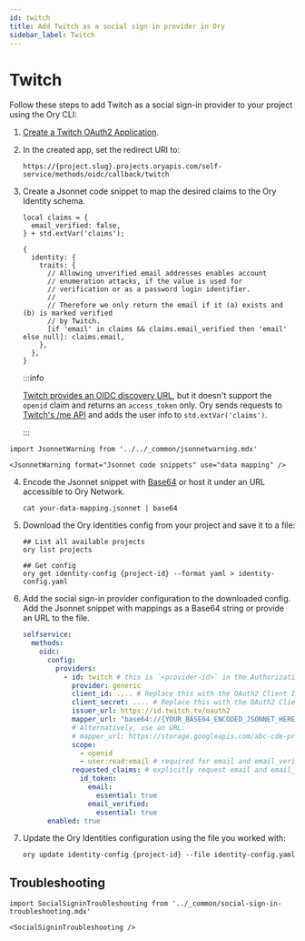 ```yaml
---
id: twitch
title: Add Twitch as a social sign-in provider in Ory
sidebar_label: Twitch
---
```


# Twitch

Follow these steps to add Twitch as a social sign-in provider to your project using the Ory CLI:

1. [Create a Twitch OAuth2 Application](https://dev.twitch.tv/docs/authentication#registration).
2. In the created app, set the redirect URI to:

   ```shell
   https://{project.slug}.projects.oryapis.com/self-service/methods/oidc/callback/twitch
   ```

3. Create a Jsonnet code snippet to map the desired claims to the Ory Identity schema.

   ```jsonnet
   local claims = {
     email_verified: false,
   } + std.extVar('claims');

   {
     identity: {
       traits: {
         // Allowing unverified email addresses enables account
         // enumeration attacks, if the value is used for
         // verification or as a password login identifier.
         //
         // Therefore we only return the email if it (a) exists and (b) is marked verified
         // by Twitch.
         [if 'email' in claims && claims.email_verified then 'email' else null]: claims.email,
       },
     },
   }
   ```

   :::info

   [Twitch provides an OIDC discovery URL](https://accounts.Twitch.com/.well-known/openid-configuration), but it doesn't support
   the `openid` claim and returns an `access_token` only. Ory sends requests to
   [Twitch's /me API](https://developer.Twitch.com/documentation/web-api/reference/#/operations/get-current-users-profile) and
   adds the user info to `std.extVar('claims')`.

   :::

```mdx-code-block
import JsonnetWarning from '../../_common/jsonnetwarning.mdx'

<JsonnetWarning format="Jsonnet code snippets" use="data mapping" />
```

4. Encode the Jsonnet snippet with [Base64](https://www.base64encode.org/) or host it under an URL accessible to Ory Network.

   ```shell
   cat your-data-mapping.jsonnet | base64
   ```

5. Download the Ory Identities config from your project and save it to a file:

   ```shell
   ## List all available projects
   ory list projects

   ## Get config
   ory get identity-config {project-id} --format yaml > identity-config.yaml
   ```

6. Add the social sign-in provider configuration to the downloaded config. Add the Jsonnet snippet with mappings as a Base64
   string or provide an URL to the file.

   ```yaml
   selfservice:
     methods:
       oidc:
         config:
           providers:
             - id: twitch # this is `<provider-id>` in the Authorization callback URL. DO NOT CHANGE IT ONCE SET!
               provider: generic
               client_id: .... # Replace this with the OAuth2 Client ID provided by Twitch
               client_secret: .... # Replace this with the OAuth2 Client Secret provided by Twitch
               issuer_url: https://id.twitch.tv/oauth2
               mapper_url: "base64://{YOUR_BASE64_ENCODED_JSONNET_HERE}"
               # Alternatively, use an URL:
               # mapper_url: https://storage.googleapis.com/abc-cde-prd/9cac9717f007808bf17f22ce7f4295c739604b183f05ac4afb4
               scope:
                 - openid
                 - user:read:email # required for email and email_verified claims in the near future
               requested_claims: # explicitly request email and email_verified claims because twitch doesn't add them by default
                 id_token:
                   email:
                     essential: true
                   email_verified:
                     essential: true
         enabled: true
   ```

7. Update the Ory Identities configuration using the file you worked with:

   ```shell
   ory update identity-config {project-id} --file identity-config.yaml
   ```

## Troubleshooting

```mdx-code-block
import SocialSigninTroubleshooting from '../_common/social-sign-in-troubleshooting.mdx'

<SocialSigninTroubleshooting />
```
